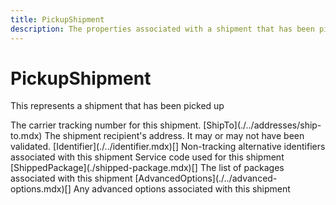 ```yaml
---
title: PickupShipment
description: The properties associated with a shipment that has been picked up 
---
```


PickupShipment
===============================================
This represents a shipment that has been picked up

<Reference>
  <Field name="tracking_number" type="string" nullable={true}>
    <Description>
      The carrier tracking number for this shipment.
    </Description>
  </Field>
  <Field name="ship_to" nullable={true}>
    <Type>
      [ShipTo](./../addresses/ship-to.mdx)
    </Type>
    <Description>
      The shipment recipient's address. It may or may not have been validated.
    </Description>
  </Field>
  <Field name="alternative_identifiers" nullable={true}>
    <Type>
        [Identifier](./../identifier.mdx)[]
    </Type>
    <Description>
      Non-tracking alternative identifiers associated with this shipment
    </Description>
  </Field>
  <Field name="service_code" type="string" nullable={true}>
    <Description>
      Service code used for this shipment
    </Description>
  </Field>
  <Field name="packages" nullable={true}>
    <Type>
      [ShippedPackage](./shipped-package.mdx)[]
    </Type>
    <Description>
      The list of packages associated with this shipment
    </Description>
  </Field>
  <Field name="advanced_options" nullable={true}>
    <Type>
      [AdvancedOptions](./../advanced-options.mdx)[]
    </Type>
    <Description>
      Any advanced options associated with this shipment
    </Description>
  </Field>
</Reference>